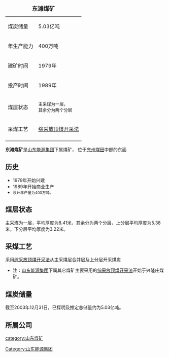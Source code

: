 {| border=1 align=right cellpadding=4 cellspacing=0 width=250 style="margin: 0 0 1em 1em; background: #f9f9f9; border: 1px #aaa solid; border-collapse: collapse; font-size: 95%;"
|+<font size="+1">'''东滩煤矿'''</font>
|-
|煤炭储量
|5.03亿吨
|-
|年生产能力
|400万吨
|-
|建矿时间
|1979年
|-
|投产时间
|1989年
|-
|煤层状态
| <small>主采煤为一层，<br>其余分为两个分层</small>
|-
|采煤工艺
|[[综采放顶煤开采法|综采放顶煤开采法]]
|-
|}

'''东滩煤矿'''是[[山东能源集团|山东能源集团]]下属煤矿， 位于[[兖州煤田|兖州煤田]]中部的东面

==历史==
*1979年开始兴建
*1989年开始商业生产
*<small>设计年产量为400万吨。</small>

==煤层状态==
主采煤为一层，平均厚度为8.41米，其余分为两个分层，上分层平均厚度为5.38米，下分层平均厚度为3.22米。

==采煤工艺==
采用[[综采放顶煤开采法|综采放顶煤开采法]]从主采煤层合并层及上分层开采煤炭
*注：[[山东能源集团|山东能源集团]]下属其它煤矿主要采用的[[综采放顶煤开采法|综采放顶煤开采法]]开始于兴隆庄煤矿。

==煤炭储量==
截至2003年12月31日，已探明及推定总储量约为5.03亿吨。

==所属公司==
{{兖矿集团}}

[[category:山东煤矿|category:山东煤矿]]
[[Category:山东能源集团|Category:山东能源集团]]
